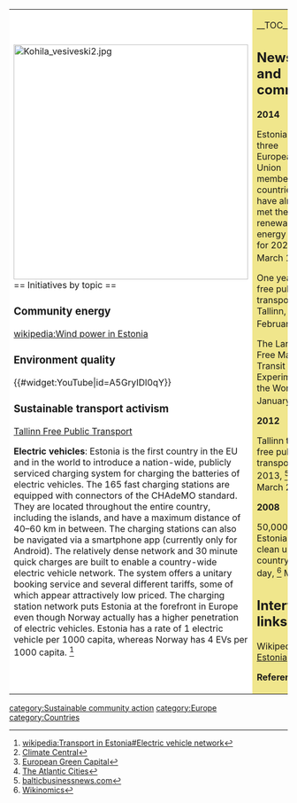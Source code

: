 {| cellpadding="8" cellspacing="0"
|- valign="top" 
| style="background:white" width="52%"|
[[File:Kohila vesiveski2.jpg|424px]]<br clear=left>
== Initiatives by topic ==

=== Community energy ===

[[wikipedia:Wind power in Estonia]]

=== Environment quality ===

{{#widget:YouTube|id=A5GryIDl0qY}}

=== Sustainable transport activism ===

[http://www.tallinn.ee/eng/tasutauhistransport/Tallinn-Free-Public-Transport Tallinn Free Public Transport] 

'''Electric vehicles''': Estonia is the first country in the EU and in the world to introduce a nation-wide, publicly serviced charging system for charging the batteries of electric vehicles. The 165 fast charging stations are equipped with connectors of the CHAdeMO standard. They are located throughout the entire country, including the islands, and have a maximum distance of 40–60 km in between. The charging stations can also be navigated via a smartphone app (currently only for Android). The relatively dense network and 30 minute quick charges are built to enable a country-wide electric vehicle network. The system offers a unitary booking service and several different tariffs, some of which appear attractively low priced. The charging station network puts Estonia at the forefront in Europe even though Norway actually has a higher penetration of electric vehicles. Estonia has a rate of 1 electric vehicle per 1000 capita, whereas Norway has 4 EVs per 1000 capita. <ref>[[wikipedia:Transport in Estonia#Electric vehicle network]]</ref>

| style="background:khaki" |

__TOC__

== News and comment ==

'''2014'''

Estonia one of three European Union member countries that have already met their renewable energy goals for 2020, March 12 <ref>[http://www.climatecentral.org/news/three-eu-countries-hit-2020-renewable-benchmarks-early-17167 Climate Central]</ref>

One year of free public transport in Tallinn, February 19 <ref>[http://ec.europa.eu/environment/europeangreencapital/free-public-transport-estonia/ European Green Capital]</ref>

The Largest Free Mass Transit Experiment in the World, January 29 <ref>[http://www.theatlanticcities.com/commute/2014/01/largest-free-transit-experiment-world/8231/ The Atlantic Cities]</ref>

'''2012'''

Tallinn to have free public transport from 2013, <ref>[http://balticbusinessnews.com/article/2012/3/26/tallinn-to-have-free-public-transport-from-2013 balticbusinessnews.com]</ref> March 26

'''2008'''

50,000 Estonians clean up their country in one day, <ref>[http://www.wikinomics.com/blog/index.php/2008/05/28/50000-estonians-clean-up-their-country-in-one-day/ Wikinomics]</ref> May 28

== Interwiki links ==
Wikipedia: [[wikipedia:Estonia|Estonia]]


'''References'''
{{Attrib sca ref|Estonia}}
<references/>
|}


{{scaendmenu}}
[[category:Sustainable community action]]
[[category:Europe]]
[[category:Countries]]
